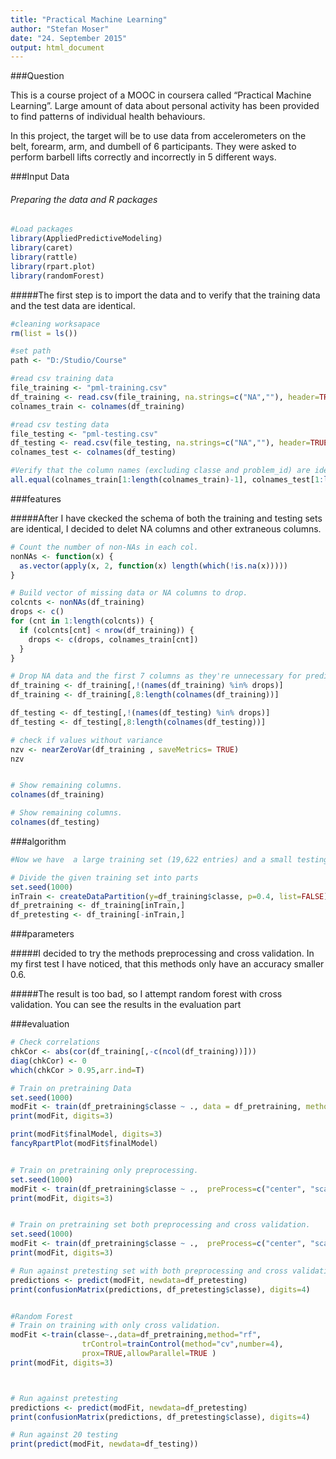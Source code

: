 ```yaml
---
title: "Practical Machine Learning"
author: "Stefan Moser"
date: "24. September 2015"
output: html_document
---
```


###Question

This is a course project of a MOOC in coursera called "Practical Machine Learning". Large amount of data about personal activity has been provided to find patterns of individual health behaviours.

In this project, the target will be to use data from accelerometers on the belt, forearm, arm, and dumbell of 6 participants. They were asked to perform barbell lifts correctly and incorrectly in 5 different ways. 


###Input Data

###### Preparing the data and R packages
```r
#Load packages
library(AppliedPredictiveModeling)
library(caret)
library(rattle)
library(rpart.plot)
library(randomForest)
```


#####The first step is to import the data and to verify that the training data and the test data are identical.


```r
#cleaning worksapace
rm(list = ls())

#set path
path <- "D:/Studio/Course"

#read csv training data
file_training <- "pml-training.csv"
df_training <- read.csv(file_training, na.strings=c("NA",""), header=TRUE)
colnames_train <- colnames(df_training)

#read csv testing data
file_testing <- "pml-testing.csv"
df_testing <- read.csv(file_testing, na.strings=c("NA",""), header=TRUE)
colnames_test <- colnames(df_testing)

#Verify that the column names (excluding classe and problem_id) are identical in the training and test set.
all.equal(colnames_train[1:length(colnames_train)-1], colnames_test[1:length(colnames_train)-1])
```


###features

#####After I have ckecked  the schema of both the training and testing sets are identical, I decided to delet NA columns and other extraneous columns.

```r
# Count the number of non-NAs in each col.
nonNAs <- function(x) {
  as.vector(apply(x, 2, function(x) length(which(!is.na(x)))))
}

# Build vector of missing data or NA columns to drop.
colcnts <- nonNAs(df_training)
drops <- c()
for (cnt in 1:length(colcnts)) {
  if (colcnts[cnt] < nrow(df_training)) {
    drops <- c(drops, colnames_train[cnt])
  }
}

# Drop NA data and the first 7 columns as they're unnecessary for predicting.
df_training <- df_training[,!(names(df_training) %in% drops)]
df_training <- df_training[,8:length(colnames(df_training))]

df_testing <- df_testing[,!(names(df_testing) %in% drops)]
df_testing <- df_testing[,8:length(colnames(df_testing))]

# check if values without variance
nzv <- nearZeroVar(df_training , saveMetrics= TRUE)
nzv


# Show remaining columns.
colnames(df_training)

# Show remaining columns.
colnames(df_testing)
```



###algorithm

```r

#Now we have  a large training set (19,622 entries) and a small testing set (20 entries). I decided to split the training set into a df_pretraining set (40%) and a df_pretesting set (60%). I decided this approach, because the later choosen algorithm will work faster and I can test the algorithm with my pre_testing set

# Divide the given training set into parts
set.seed(1000)
inTrain <- createDataPartition(y=df_training$classe, p=0.4, list=FALSE)
df_pretraining <- df_training[inTrain,]
df_pretesting <- df_training[-inTrain,]
```


###parameters

#####I decided to try the methods preprocessing and cross validation. In my first test I have noticed, that this methods only have an accuracy smaller 0.6.

#####The result is too bad, so I attempt random forest with cross validation. You can see the results in the evaluation part 



###evaluation

```r
# Check correlations
chkCor <- abs(cor(df_training[,-c(ncol(df_training))]))
diag(chkCor) <- 0
which(chkCor > 0.95,arr.ind=T)

# Train on pretraining Data
set.seed(1000)
modFit <- train(df_pretraining$classe ~ ., data = df_pretraining, method="rpart")
print(modFit, digits=3)

print(modFit$finalModel, digits=3)
fancyRpartPlot(modFit$finalModel)


# Train on pretraining only preprocessing.
set.seed(1000)
modFit <- train(df_pretraining$classe ~ .,  preProcess=c("center", "scale"), data = df_pretraining, method="rpart")
print(modFit, digits=3)


# Train on pretraining set both preprocessing and cross validation.
set.seed(1000)
modFit <- train(df_pretraining$classe ~ .,  preProcess=c("center", "scale"), trControl=trainControl(method = "cv", number = 5), data = df_pretraining, method="rpart")
print(modFit, digits=3)

# Run against pretesting set with both preprocessing and cross validation.
predictions <- predict(modFit, newdata=df_pretesting)
print(confusionMatrix(predictions, df_pretesting$classe), digits=4)


#Random Forest
# Train on training with only cross validation.
modFit <-train(classe~.,data=df_pretraining,method="rf",
                trControl=trainControl(method="cv",number=4),
                prox=TRUE,allowParallel=TRUE )
print(modFit, digits=3)



# Run against pretesting 
predictions <- predict(modFit, newdata=df_pretesting)
print(confusionMatrix(predictions, df_pretesting$classe), digits=4)

# Run against 20 testing 
print(predict(modFit, newdata=df_testing))
```









